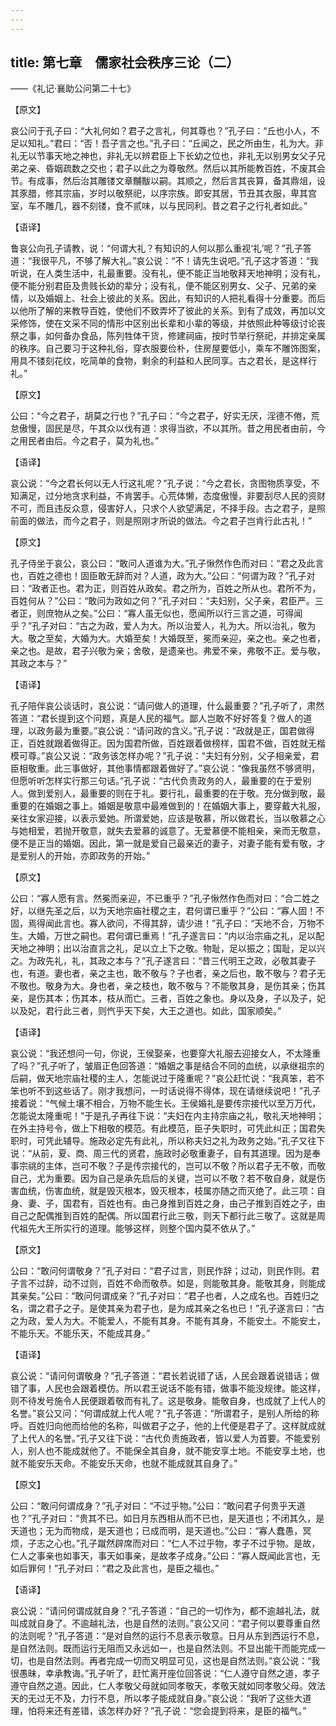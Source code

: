 ```yaml
---
---
---
```

title: 第七章　儒家社会秩序三论（二）
---




——《礼记·襄助公问第二十七》

【原文】

哀公问于孔子曰：“大礼何如？君子之言礼，何其尊也？”孔子曰：“丘也小人，不足以知礼。”君曰：“否！吾子言之也。”孔子曰：“丘闻之，民之所由生，礼为大。非礼无以节事天地之神也，非礼无以辨君臣上下长幼之位也，非礼无以别男女父子兄弟之亲、昏姻疏数之交也；君子以此之为尊敬然。然后以其所能教百姓，不废其会节。有成事，然后治其雕镂文章黼黻以嗣。其顺之，然后言其丧算，备其鼎俎，设其豕腊，修其宗庙，岁时以敬祭祀，以序宗族。即安其居，节丑其衣服，卑其宫室，车不雕几，器不刻镂，食不贰味，以与民同利。昔之君子之行礼者如此。”

【语译】

鲁哀公向孔子请教，说：“何谓大礼？有知识的人何以那么重视‘礼’呢？”孔子答道：“我很平凡，不够了解大礼。”哀公说：“不！请先生说吧。”孔子这才答道：“我听说，在人类生活中，礼最重要。没有礼，便不能正当地敬拜天地神明；没有礼，便不能分别君臣及贵贱长幼的辈分；没有礼，便不能区别男女、父子、兄弟的亲情，以及婚姻上、社会上彼此的关系。因此，有知识的人把礼看得十分重要。而后以他所了解的来教导百姓，使他们不致弄坏了彼此的关系。到有了成效，再加以文采修饰，使在文采不同的情形中区别出长辈和小辈的等级，并依照此种等级讨论丧祭之事，如何备办食品，陈列牲体干货，修建祠庙，按时节举行祭祀，并排定亲属的秩序。自己要习于这种礼俗，穿衣服要俭朴，住房屋要低小，乘车不雕饰图案，用具不镂刻花纹，吃简单的食物，剩余的利益和人民同享。古之君长，是这样行礼。”

【原文】

公曰：“今之君子，胡莫之行也？”孔子曰：“今之君子，好实无厌，淫德不倦，荒怠傲慢，固民是尽，午其众以伐有道：求得当欲，不以其所。昔之用民者由前，今之用民者由后。今之君子，莫为礼也。”

【语译】

哀公说：“今之君长何以无人行这礼呢？”孔子说：“今之君长，贪图物质享受，不知满足，过分地贪求利益，不肯罢手。心荒体懒，态度傲慢，非要刮尽人民的资财不可，而且违反众意，侵害好人，只求个人欲望满足，不择手段。古之君子，是照前面的做法，而今之君子，则是照刚才所说的做法。今之君子岂肯行此古礼！”

【原文】

孔子侍坐于哀公，哀公曰：“敢问人道谁为大。”孔子愀然作色而对曰：“君之及此言也，百姓之德也！固臣敢无辞而对？人道，政为大。”公曰：“何谓为政？”孔子对曰：“政者正也。君为正，则百姓从政矣。君之所为，百姓之所从也。君所不为，百姓何从？”公曰：“敢问为政如之何？”孔子对曰：“夫妇别，父子亲，君臣严。三者正，则庶物从之矣。”公曰：“寡人虽无似也，愿闻所以行三言之道，可得闻乎？”孔子对曰：“古之为政，爱人为大。所以治爱人，礼为大。所以治礼，敬为大。敬之至矣，大婚为大。大婚至矣！大婚既至，冕而亲迎，亲之也。亲之也者，亲之也。是故，君子兴敬为亲；舍敬，是遗亲也。弗爱不亲，弗敬不正。爱与敬，其政之本与？”

【语译】

孔子陪伴哀公谈话时，哀公说：“请问做人的道理，什么最重要？”孔子听了，肃然答道：“君长提到这个问题，真是人民的福气。鄙人岂敢不好好答复？做人的道理，以政务最为重要。”哀公说：“请问政的含义。”孔子说：“政就是正，国君做得正，百姓就跟着做得正。因为国君所做，百姓跟着做榜样，国君不做，百姓就无楷模可尊。”哀公又说：“政务该怎样办呢？”孔子说：“夫妇有分别，父子相亲爱，君臣相敬重。此三事做好，其他事情都跟着做好了。”哀公说：“像我虽然不够贤明，但愿听听怎样实行那三句话。”孔子说：“古代负责政务的人，最重要的在于爱别人。做到爱别人，最重要的则在于礼。要行礼，最重要的在于敬。充分做到敬，最重要的在婚姻之事上。婚姻是敬意中最难做到的！在婚姻大事上，要穿戴大礼服，亲往女家迎接，以表示爱她。所谓爱她，应该是敬慕，所以做君长，当以敬慕之心与她相爱，若抛开敬意，就失去爱慕的诚意了。无爱慕便不能相亲，亲而无敬意，便不是正当的婚姻。因此，第一就是爱自己最亲近的妻子，对妻子能有爱有敬，才是爱别人的开始，亦即政务的开始。”

【原文】

公曰：“寡人愿有言。然冕而亲迎，不已重乎？”孔子愀然作色而对曰：“合二姓之好，以继先圣之后，以为天地宗庙社稷之主，君何谓已重乎？”公曰：“寡人固！不固，焉得闻此言也。寡人欲问，不得其辞，请少进！”孔子曰：“天地不合，万物不生。大婚，万世之嗣也。君何谓已重焉！”孔子遂言曰：“内以治宗庙之礼，足以配天地之神明；出以治直言之礼，足以立上下之敬。物耻，足以振之；国耻，足以兴之。为政先礼，礼，其政之本与？”孔子遂言曰：“昔三代明王之政，必敬其妻子也，有道。妻也者，亲之主也，敢不敬与？子也者，亲之后也，敢不敬与？君子无不敬也。敬身为大。身也者，亲之枝也，敢不敬与？不能敬其身，是伤其亲；伤其亲，是伤其本；伤其本，枝从而亡。三者，百姓之象也。身以及身，子以及子，妃以及妃，君行此三者，则忾乎天下矣，大王之道也。如此，国家顺矣。”

【语译】

哀公说：“我还想问一句，你说，王侯娶亲，也要穿大礼服去迎接女人，不太隆重了吗？”孔子听了，皱眉正色回答道：“婚姻之事是结合不同的血统，以承继祖宗的后嗣，做天地宗庙社稷的主人，怎能说过于隆重呢？”哀公赶忙说：“我真笨，若不笨也听不到这些话了。刚才我想问，一时话说得不得体，现在请继续说吧！”孔子接着说：“气候土壤不相合，万物不能生长。王侯婚礼是要传宗接代以至万万代，怎能说太隆重呢！”于是孔子再往下说：“夫妇在内主持宗庙之礼，敬礼天地神明；在外主持号令，做上下相敬的模范。有此模范，臣子失职时，可凭此纠正；国君失职时，可凭此辅导。施政必定先有此礼，所以称夫妇之礼为政务之始。”孔子又往下说：“从前，夏、商、周三代的贤君，施政时必敬重妻子，自有其道理。因为是奉事宗祧的主体，岂可不敬？子是传宗接代的，岂可以不敬？所以君子无不敬，而敬自己，尤为重要。因为自己是承先启后的关键，岂可以不敬？若不敬自身，就是伤害血统，伤害血统，就是毁灭根本，毁灭根本，枝属亦随之而灭绝了。此三项：自身、妻、子，国君有，百姓也有。由己身推到百姓之身，由己子推到百姓之子，由自己之配偶推到百姓的配偶。所以国君行此三敬，则天下都行此三敬了。这就是周代祖先大王所实行的道理。能够这样，则整个国内莫不依从了。”

【原文】

公曰：“敢问何谓敬身？”孔子对曰：“君子过言，则民作辞；过动，则民作则。君子言不过辞，动不过则，百姓不命而敬恭。如是，则能敬其身。能敬其身，则能成其亲矣。”公曰：“敢问何谓成亲？”孔子对曰：“君子也者，人之成名也。百姓归之名，谓之君子之子。是使其亲为君子也，是为成其亲之名也已！”孔子遂言曰：“古之为政，爱人为大。不能爱人，不能有其身。不能有其身，不能安土。不能安土，不能乐天。不能乐天，不能成其身。”

【语译】

哀公说：“请问何谓敬身？”孔子答道：“君长若说错了话，人民会跟着说错话；做错了事，人民也会跟着模仿。所以君王说话不能有错，做事不能没规律。能这样，则不待发号施令人民便跟着敬而有礼了。这是敬身。能敬自身，也成就了上代人的名誉。”哀公又问：“何谓成就上代人呢？”孔子答道：“所谓君子，是别人所给的称呼。百姓归向他而给他的名称，叫做君子之子，他的上代便是君子了。这样就成就了上代人的名誉。”孔子又往下说：“古代负责施政者，皆以爱人为首要。不能爱别人，别人也不能成就他了。不能保全其自身，就不能安享土地。不能安享土地，也就不能安乐天命。不能安乐天命，也就不能成就其自身了。”

【原文】

公曰：“敢问何谓成身？”孔子对曰：“不过乎物。”公曰：“敢问君子何贵乎天道也？”孔子对曰：“贵其不已。如日月东西相从而不已也，是天道也；不闭其久，是天道也；无为而物成，是天道也；已成而明，是天道也。”公曰：“寡人蠢愚，冥烦，子志之心也。”孔子蹴然辟席而对曰：“仁人不过乎物，孝子不过乎物。是故，仁人之事亲也如事天，事天如事亲，是故孝子成身。”公曰：“寡人既闻此言也，无如后罪何！”孔子对曰：“君之及此言也，是臣之福也。”

【语译】

哀公说：“请问何谓成就自身？”孔子答道：“自己的一切作为，都不逾越礼法，就叫成就自身了。不逾越礼法，也是自然的法则。”哀公又问：“君子何以要尊重自然的法则呢？”孔子答道：“是对自然的运行不息表示敬意。日月从东到西运行不息，是自然法则。既而运行无阻而又永远如一，也是自然法则。不显出能干而能完成一切，也是自然法则。再者完成一切而又明显可见，这也是自然法则。”哀公说：“我很愚昧，幸承教诲。”孔子听了，赶忙离开座位回答说：“仁人遵守自然之道，孝子遵守自然之道。因此，仁人孝敬父母就如同孝敬天，孝敬天就如同孝敬父母。效法天的无过无不及，力行不息，所以孝子能成就自身。”哀公说：“我听了这些大道理，怕将来还有差错，该怎样办好？”孔子说：“您会提到将来，是臣的福气。”
